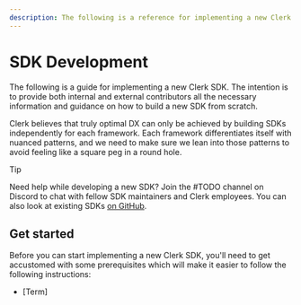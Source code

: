 ```yaml
---
description: The following is a reference for implementing a new Clerk SDK from scratch.
---
```


# SDK Development

The following is a guide for implementing a new Clerk SDK. The intention is to provide both internal and external contributors all the necessary information and guidance on how to build a new SDK from scratch.

Clerk believes that truly optimal DX can only be achieved by building SDKs independently for each framework. Each framework differentiates itself with nuanced patterns, and we need to make sure we lean into those patterns to avoid feeling like a square peg in a round hole.

> [!TIP]
> Need help while developing a new SDK? Join the #TODO channel on Discord to chat with fellow SDK maintainers and Clerk employees. You can also look at existing SDKs [on GitHub](https://github.com/clerk/javascript).

## Get started

Before you can start implementing a new Clerk SDK, you'll need to get accustomed with some prerequisites which will make it easier to follow the following instructions:

- [Term]
